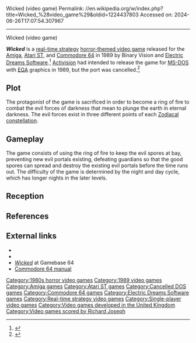 Wicked (video game)
Permalink: //en.wikipedia.org/w/index.php?title=Wicked_%28video_game%29&oldid=1224437803
Accessed on: 2024-06-26T17:07:54.307967



------
Wicked (video game)
{{Short description|1989 video game}}
{{Infobox video game
|title = Wicked
|image = Wicked Coverart.png
|image_size =
|caption = Amiga cover art
|developer = Binary Vision
|publisher = [[Electric Dreams Software]]
|designer = Paul Norris<br>Rupert Bowater
|programmer = Paul Norris
|artist = Neil Strudwick
|composer = [[Richard Joseph]] <small>(Amiga, C64)</small> <br> Wally Beben <small>(Atari ST)</small>
|engine =
|released = [[1989 in video gaming|1989]]
|genre = [[Real-time strategy]]
|modes = [[Single-player video game|Single-player]]
|platforms = [[Amiga]], [[Atari ST]], [[Commodore 64]]
}}

'''''Wicked''''' is a [[real-time strategy]] [[Video game genres|horror-themed video game]] released for the [[Amiga]], [[Atari ST]], and [[Commodore 64]] in 1989 by Binary Vision and [[Electric Dreams Software]].<ref>{{cite web |url=http://www.lemonamiga.com/?game_id=2480 |title=Wicked - Lemon Amiga |date=July 8, 2006 |publisher=Kim Lemon |access-date=21 March 2013}}</ref> [[Activision]] had intended to release the game for [[MS-DOS]] with [[Enhanced Graphics Adapter|EGA]] graphics in 1989, but the port was cancelled.<ref name="TheOne-10">{{cite journal |date=July 1989 |title=The One, Issue 10 |url=https://archive.org/stream/theone-magazine-10/TheOne_10_Jul_1989#page/n57 |issue=10 |page=59 |access-date=22 March 2016}}</ref>

==Plot==
The protagonist of the game is sacrificed in order to become a ring of fire to combat the evil forces of darkness that mean to plunge the earth in eternal darkness. The evil forces exist in three different points of each [[Zodiacal constellation]].

==Gameplay==
The game consists of using the ring of fire to keep the evil spores at bay, preventing new evil portals existing, defeating guardians so that the good spores can spread and destroy the existing evil portals before the time runs out. The difficulty of the game is determined by the night and day cycle, which has longer nights in the later levels.

==Reception==
{{Video game reviews
 | rev1 = ''[[The Games Machine]]''
 | rev1Score = 93%<small>(Amiga)</small> <br> 89% <small>(Atari ST)</small><ref name="GM-20">{{cite journal |date=July 1989 |title=The Games Machine, Issue 20 |url=https://archive.org/stream/thegamesmachine-20/TheGamesMachine_20_Jul_1989#page/n23 |issue=20 |page=25 |access-date=22 March 2016}}</ref>
 | rev2 = ''[[Zzap!64]]''
 | rev2Score = 92%<small>(Amiga)</small><ref name="Zzap-51">{{cite journal |date=July 1989 |title=Zzap!64, Issue 51 |url=https://archive.org/stream/zzap64-magazine-051/ZZap_64_Issue_051_1989_Jul#page/n75 |issue=51 |page=77 |access-date=22 March 2016}}</ref> <br> 82%<small>(C64)</small><ref name="Zzap-57">{{cite journal |date=January 1990 |title=Zzap!64, Issue 57 |url=https://archive.org/stream/zzap64-magazine-057/ZZap_64_Issue_057_1990_Jan#page/n73 |issue=57 |page=74 |access-date=22 March 2016}}</ref>
 | rev3 = ''[[Amiga Force]]''
 | rev3Score = 86%<small>(Amiga)</small><ref>{{cite web|url=http://amr.abime.net/issue_688|title=Amiga Force 3 (March 1993) - Amiga Magazine Rack|work=abime.net|access-date=18 August 2015}}</ref>
 | rev4 = ''[[CU Amiga]]''
 | rev4Score = 84%<ref>{{cite web|url=http://amr.abime.net/issue_415|title=CU Amiga-64 (November 1989) - Amiga Magazine Rack|work=abime.net|access-date=18 August 2015}}</ref> <br>81% <ref>{{cite web|url=http://amr.abime.net/issue_704|title=CU Amiga-64 (July 1989) - Amiga Magazine Rack|work=abime.net|access-date=18 August 2015}}</ref>
 | rev5 = ''[[ACE (games magazine)|ACE]]''
 | rev5Score = 837<ref name="issue1185">{{cite web|url=http://amr.abime.net/issue_1185|title=ACE: Advanced Computer Entertainment 22 (July 1989) - Amiga Magazine Rack|work=abime.net|access-date=18 August 2015}}</ref>
| rev6 = ''[[ST/Amiga Format]]''
| rev6Score = 80%<small>(Amiga)</small> <br> 80%<small>(Atari ST)</small><ref name="ST-Amiga-Format-13">{{cite journal |date=July 1989 |title=ST/Amiga Format, Issue 13 |url=https://archive.org/stream/ST_Amiga_Format_Issue_13_1989-07_Future_Publishing_GB#page/n89 |author=Gary Barrett |issue=13 |page=91 |access-date=22 March 2016}}</ref>
| rev7 = ''[[The One (magazine)|The One]]''
| rev7Score =  79%<small>(Amiga)</small> <br> 77%<small>(Atari ST)</small><ref name="TheOne-10"/>
| rev8 = ''Datormagazin''
| rev8Score = 7/10<ref>{{cite web|url=http://amr.abime.net/issue_2454|title=Datormagazin Volume 1989 No 11 (August 1989) - Amiga Magazine Rack|work=abime.net|access-date=18 August 2015}}</ref>
| rev9 = AUI
| rev9Score = 51%<ref>{{cite web|url=http://amr.abime.net/issue_924|title=AUI Volume 3 No 9 (September 1989) - Amiga Magazine Rack|work=abime.net|access-date=18 August 2015}}</ref>
}}

==References==
{{reflist}}

==External links==
*{{Atarimania|id=10840|name=Wicked}}
*{{Lemon Amiga game|id=2480|name=Wicked}}
*[http://gb64.com/game.php?id=8591&d=18&h=0 ''Wicked''] at Gamebase 64
*[https://archive.org/stream/Wicked_1989_Electric_Dreams#page/n0 Commodore 64 manual]

[[Category:1980s horror video games]]
[[Category:1989 video games]]
[[Category:Amiga games]]
[[Category:Atari ST games]]
[[Category:Cancelled DOS games]]
[[Category:Commodore 64 games]]
[[Category:Electric Dreams Software games]]
[[Category:Real-time strategy video games]]
[[Category:Single-player video games]]
[[Category:Video games developed in the United Kingdom]]
[[Category:Video games scored by Richard Joseph]]


{{strategy-videogame-stub}}